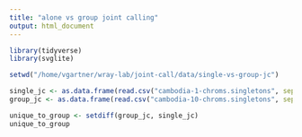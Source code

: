 ```yaml
---
title: "alone vs group joint calling"
output: html_document
---
```



```r
library(tidyverse)
library(svglite)
```

```r
setwd("/home/vgartner/wray-lab/joint-call/data/single-vs-group-jc")

single_jc <- as.data.frame(read.csv("cambodia-1-chroms.singletons", sep = "\t"))
group_jc <- as.data.frame(read.csv("cambodia-10-chroms.singletons", sep = "\t"))
```


```r
unique_to_group <- setdiff(group_jc, single_jc)
unique_to_group

```